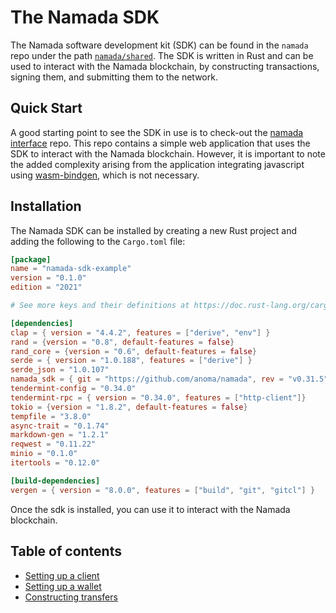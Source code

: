 
# The Namada SDK

The Namada software development kit (SDK) can be found in the `namada` repo under the path [`namada/shared`](https://github.com/anoma/namada/tree/main/shared). The SDK is written in Rust and can be used to interact with the Namada blockchain, by constructing transactions, signing them, and submitting them to the network.

## Quick Start

A good starting point to see the SDK in use is to check-out the [namada interface](https://github.com/anoma/namada/tree/main/crates/sdk) repo. This repo contains a simple web application that uses the SDK to interact with the Namada blockchain. However, it is important to note the added complexity arising from the application integrating javascript using [wasm-bindgen](https://rustwasm.github.io/docs/wasm-bindgen/), which is not necessary.

## Installation

The Namada SDK can be installed by creating a new Rust project and adding the following to the `Cargo.toml` file:


<Expandable>

```toml
[package]
name = "namada-sdk-example"
version = "0.1.0"
edition = "2021"

# See more keys and their definitions at https://doc.rust-lang.org/cargo/reference/manifest.html

[dependencies]
clap = { version = "4.4.2", features = ["derive", "env"] }
rand = {version = "0.8", default-features = false}
rand_core = {version = "0.6", default-features = false}
serde = { version = "1.0.188", features = ["derive"] }
serde_json = "1.0.107"
namada_sdk = { git = "https://github.com/anoma/namada", rev = "v0.31.5", default-features = false, features = ["tendermint-rpc", "std", "async-send", "download-params", "rand"] }
tendermint-config = "0.34.0"
tendermint-rpc = { version = "0.34.0", features = ["http-client"]}
tokio = {version = "1.8.2", default-features = false}
tempfile = "3.8.0"
async-trait = "0.1.74"
markdown-gen = "1.2.1"
reqwest = "0.11.22"
minio = "0.1.0"
itertools = "0.12.0"

[build-dependencies]
vergen = { version = "8.0.0", features = ["build", "git", "gitcl"] }
```

</Expandable>


Once the sdk is installed, you can use it to interact with the Namada blockchain.

## Table of contents

- [Setting up a client](./sdk/setting-up-a-client.mdx)
- [Setting up a wallet](./sdk/setting-up-a-wallet.mdx)
- [Constructing transfers](./sdk/constructing-transfers.mdx)
